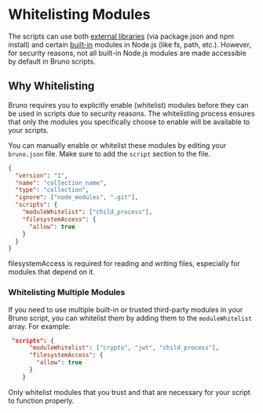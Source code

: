 
# Whitelisting Modules

The scripts can use both [external libraries](external-libraries) (via package.json and npm install) and certain [built-in](inbuilt-libraries) modules in Node.js (like fs, path, etc.). However, for security reasons, not all built-in Node.js modules are made accessible by default in Bruno scripts.

## Why Whitelisting

Bruno requires you to explicitly enable (whitelist) modules before they can be used in scripts due to security reasons. The whitelisting process ensures that only the modules you specifically choose to enable will be available to your scripts.

You can manually enable or whitelist these modules by editing your `bruno.json` file. Make sure to add the `script` section to the file.

```json copy filename="bruno.json" showLineNumbers {6-11}
{
  "version": "1",
  "name": "collection_name",
  "type": "collection",
  "ignore": ["node_modules", ".git"],
  "scripts": {
    "moduleWhitelist": ["child_process"],
    "filesystemAccess": {
      "allow": true
    }
  }
}
```

<Callout type="warning" emoji="⚠️">
  filesystemAccess is required for reading and writing files, especially for
  modules that depend on it.
</Callout>

### Whitelisting Multiple Modules

If you need to use multiple built-in or trusted third-party modules in your Bruno script, you can whitelist them by adding them to the `moduleWhitelist` array. For example:

```json copy filename="bruno.json" showLineNumbers
 "scripts": {
      "moduleWhitelist": ["crypto", "jwt", "child_process"],
      "filesystemAccess": {
        "allow": true
      }
    }
```

Only whitelist modules that you trust and that are necessary for your script to function properly.
